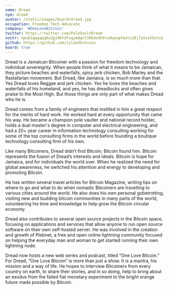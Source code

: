 ```yaml
---
name: Dread
nym: dread
avatar: /static/images/board/dread.jpg
occupation: Freedom Tech Advocate
company: '#OneLoveBitcoin'
twitter: https://twitter.com/PoleVaultDream
nostr: npub1qqqqqq0u2gj96tdfvqymdqn739k4s0h9rzdwyegfmalv28j7a5ssh5ntu2
github: https://github.com/islandbitcoin
board: true
---
```


Dread is a Jamaican Bitcoiner with a passion for freedom technology and
individual sovereignty. When people think of what it means to be Jamaican, they
picture beaches and waterfalls, spicy jerk chicken, Bob Marley and the
Rastafarian movement. But Dread, like Jamaica, is so much more than that. Yes
Dread loves Reggae and jerk chicken. Yes he loves the beaches and waterfalls of
his homeland, and yes, he has dreadlocks and often gives praise to the Most
High. But those things are only part of what makes Dread who he is. 

Dread comes from a family of engineers that instilled in him a great respect for
the merits of hard work. He worked hard at every opportunity that came his way.
He became a champion pole vaulter and national record holder, holds a dual
master's degree in computer and electrical engineering, and had a 20+ year
career in information technology consulting working for some of the top
consulting firms in the world before founding a boutique technology consulting
firm of his own.

Like many Bitcoiners, Dread didn’t find Bitcoin; Bitcoin found him. Bitcoin
represents the fusion of Dread’s interests and ideals. Bitcoin is hope for
Jamaica, and for individuals the world over. When he realized the need for
global awareness, he switched his attention and energy to developing and
promoting Bitcoin.

He has written several travel articles for Bitcoin Magazine, writing tips on
where to go and what to do when nomadic Bitcoiners are travelling to various
cities around the world. He also does his own personal gobetrotting, visiting
new and budding bitcoin communities in many parts of the world, volunteering his
time and knowledge to help grow the Bitcoin circular economy.

Dread also contributes to several open source projects in the Bitcoin space,
focusing on applications and services that allow anyone to run open source
software on their own self-hosted server. He was involved in the creation and
growth of Plebnet, a free and open online lightning community focused on helping
the everyday man and woman to get started running their own lightning node.

Dread now hosts a new web series and podcast, titled “One Love Bitcoin.” For
Dread, “One Love Bitcoin” is more than just a show. It is a mantra, his mission
and a way of life. He hopes to interview Bitcoiners from every country on earth,
to share their stories, and in so doing, help to bring about an exodus from the
failed fiat monetary experiment to the bright orange future made possible by
Bitcoin.